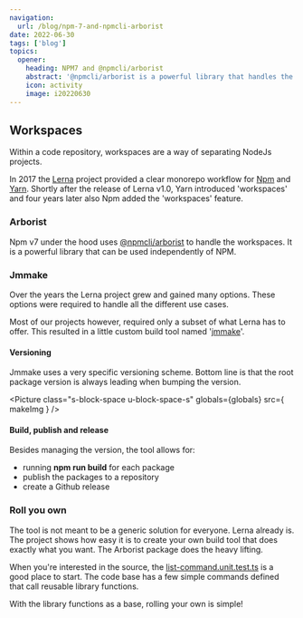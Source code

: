 ```yaml
---
navigation:
  url: /blog/npm-7-and-npmcli-arborist
date: 2022-06-30
tags: ['blog']
topics:
  opener:
    heading: NPM7 and @npmcli/arborist
    abstract: '@npmcli/arborist is a powerful library that handles the new NPM 7 workspaces. This blog is about a simple make tool that uses the library.'
    icon: activity
    image: i20220630
---
```


## Workspaces

Within a code repository, workspaces are a way of separating NodeJs projects.

In 2017 the [Lerna](https://lerna.js.org) project provided a clear monorepo
workflow for [Npm](https://www.npmjs.com) and [Yarn](https://yarnpkg.com).
Shortly after the release of Lerna v1.0, Yarn introduced 'workspaces' and four
years later also Npm added the 'workspaces' feature.

### Arborist

Npm v7 under the hood uses
[@npmcli/arborist](https://www.npmjs.com/package/@npmcli/arborist) to handle the
workspaces. It is a powerful library that can be used independently of NPM.

### Jmmake

Over the years the Lerna project grew and gained many options. These options
were required to handle all the different use cases.

Most of our projects however, required only a subset of what Lerna has to offer.
This resulted in a little custom build tool named
'[jmmake](https://github.com/jaccomeijer/jmmake)'.

#### Versioning

Jmmake uses a very specific versioning scheme. Bottom line is that the root
package version is always leading when bumping the version.

<Picture
  class="s-block-space u-block-space-s"
  globals={globals}
  src={ makeImg }
/>

#### Build, publish and release

Besides managing the version, the tool allows for:

* running **npm run build** for each package
* publish the packages to a repository
* create a Github release

### Roll you own

The tool is not meant to be a generic solution for everyone. Lerna already is.
The project shows how easy it is to create your own build tool that does exactly
what you want. The Arborist package does the heavy lifting.

When you're interested in the source, the
[list-command.unit.test.ts](https://github.com/jaccomeijer/jmmake/blob/main/src/commands/list-command/list-command.unit.test.ts)
is a good place to start. The code base has a few simple commands defined that
call reusable library functions.

With the library functions as a base, rolling your own is simple!
